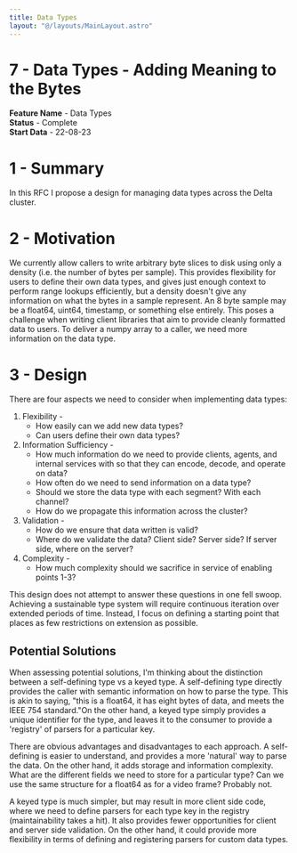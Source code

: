 ```yaml
---
title: Data Types
layout: "@/layouts/MainLayout.astro"
---
```


# 7 - Data Types - Adding Meaning to the Bytes

**Feature Name** - Data Types <br />
**Status** - Complete <br />
**Start Data** - 22-08-23

# 1 - Summary

In this RFC I propose a design for managing data types across the Delta cluster.

# 2 - Motivation

We currently allow callers to write arbitrary byte slices to disk using only a
density (i.e. the number of bytes per sample). This provides flexibility for
users to define their own data types, and gives just enough context to perform
range lookups efficiently, but a density doesn't give any information on what
the bytes in a sample represent. An 8 byte sample may be a float64, uint64,
timestamp, or something else entirely. This poses a challenge when writing
client libraries that aim to provide cleanly formatted data to users. To deliver
a numpy array to a caller, we need more information on the data type.

# 3 - Design

There are four aspects we need to consider when implementing data types:

1. Flexibility -
    - How easily can we add new data types?
    - Can users define their own data types?
2. Information Sufficiency -
    - How much information do we need to provide clients, agents, and internal
      services with so that they can encode, decode, and operate on data?
    - How often do we need to send information on a data type?
    - Should we store the data type with each segment? With each channel?
    - How do we propagate this information across the cluster?
3. Validation -
    - How do we ensure that data written is valid?
    - Where do we validate the data? Client side? Server side? If server side,
      where on the server?
4. Complexity -
    - How much complexity should we sacrifice in service of enabling points 1-3?

This design does not attempt to answer these questions in one fell swoop.
Achieving a sustainable type system will require continuous iteration over
extended periods of time. Instead, I focus on defining a starting point that
places as few restrictions on extension as possible.

## Potential Solutions

When assessing potential solutions, I'm thinking about the distinction between a
self-defining type vs a keyed type. A self-defining type directly provides the
caller with semantic information on how to parse the type. This is akin to
saying, "this is a float64, it has eight bytes of data, and meets the IEEE 754
standard."On the other hand, a keyed type simply provides a unique identifier
for the type, and leaves it to the consumer to provide a 'registry' of parsers
for a particular key.

There are obvious advantages and disadvantages to each approach. A self-defining
is easier to understand, and provides a more 'natural' way to parse the data. On
the other hand, it adds storage and information complexity. What are the
different fields we need to store for a particular type? Can we use the same
structure for a float64 as for a video frame? Probably not.

A keyed type is much simpler, but may result in more client side code, where we
need to define parsers for each type key in the registry (maintainability takes
a hit). It also provides fewer opportunities for client and server side
validation. On the other hand, it could provide more flexibility in terms of
defining and registering parsers for custom data types.
